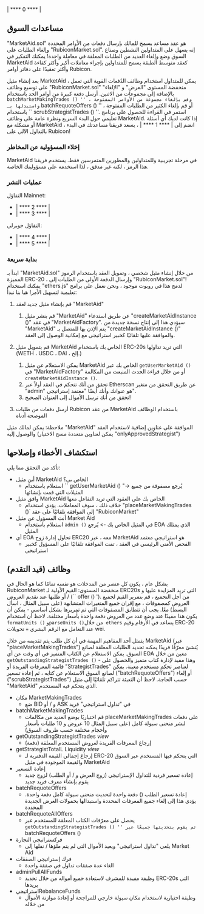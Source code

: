 | **** 0 **** |

## مساعدات السوق

"MarketAid.sol" هو عقد مساعد يسمح للمالك بإرسال دفعات من الأوامر المحددة وإلغاء الطلبات على "RubiconMarket.sol". إنه يسهل على المتداولين النشطين وصناع السوق وضع وإلغاء العديد من الطلبات المعلقة في معاملة واحدة! يمكنك التفكير في MarketAid كعقد متوسط ​​الطبقة يسمح للمتداولين بإجراء معاملات أكبر وأكثر كفاءة وأكثر تعقيدًا على دفاتر أوامر Rubicon.

بعد إنشاء مثيل MarketAid ، يمكن للمتداول استخدام وظائف الدُفعات القوية التي تعمل على توسيع وظائف "RubiconMarket.sol" منخفضة المستوى "العرض" و "الإلغاء" بالإضافة إلى مجموعات من الاثنين. أرسل دفعة كبيرة من أوامر الحد باستخدام `` batchMarketMakingTrades () '' ، وقم بإلغاء مجموعة من الأوامر المفتوحة واستبدلها بـ `` batchRequoteOffers () '' ، أو قم بإلغاء الكثير من الطلبات المفتوحة باستخدام `` scrubStrategistTrades () ''. استمر في القراءة للحصول على برنامج تعليمي حول البدء السريع ونظرة عامة على وظائف MarketAid. إذا كانت لديك أي أسئلة أو مشكلة مع MarketAid ، انضم إلى | **** 1 **** | ، يسعد فريقنا مساعدتك في البدء بالتداول الآلي على Rubicon!

### إخلاء المسؤولية عن المخاطر

MarketAid في مرحلة تجريبية وللمتداولين والمطورين المتمرسين فقط. يستخدم فريقنا هذا الرمز ، لكنه غير مدقق ، لذا استخدمه على مسؤوليتك الخاصة.

### عمليات النشر

التفاؤل Mainnet:

- | **** 2 **** |
- | **** 3 **** |

التفاؤل جويرلي:

- | **** 4 **** |
- | **** 5 **** |

### بداية سريعة

ابدأ بـ "MarketAid.sol" من خلال إنشاء مثيل شخصي ، وتمويل العقد باستخدام الرموز المميزة ERC-20 ، وإرسال الدفعة الأولى من الطلبات إلى "RubiconMarket.sol"! يمكنك استخدام "ethers.js" لدمج هذا في روبوت موجود ، ونحن نعمل على برامج تعليمية لتسهيل الأمر! هيا بنا نبدأ:

1. قم بإنشاء مثيل جديد لعقد "MarketAid"
   1. قم بنشر مثيل "MarketAid" عن طريق استدعاء "createMarketAidInstance ()" في عقد "MarketAidFactory". سيؤدي هذا إلى إنتاج نسخة جديدة من "MarketAid" يتم الإذن بها للمتصل بـ "createMarketAidInstance ()" والموافقة عليها تلقائيًا كخبير استراتيجي مع إمكانية الوصول إلى العقد.
2. قم بتمويل مثيل MarketAid الخاص بك باستخدام ERC-20s التي تريد تداولها (WETH ، USDC ، DAI ، إلخ.)

   1. يمكن الاستعلام عن مثيل MarketAid الخاص بك عبر `getUserMarketAid ()` في "MarketAidFactory" أو من خلال قراءة الحدث المنبعث من المكالمة `createMarketAidInstance ()`.
   2. تحقق من أنك تتحكم في العقد أولاً عبر Etherscan عن طريق التحقق من متغير "admin" هو عنوانك وأنك أيضًا "معتمد إستراتيجي".
   3. تحقق من أنك ترسل الأموال إلى العنوان الصحيح!

3. أرسل دفعات من طلبات Rubicon من عقد MarketAid باستخدام الوظائف الموضحة أدناه

ملاحظة: يمكن لمالك مثيل "MarketAid" الموافقة على عناوين إضافية لاستخدام العقد والوصول إليه (يمكن لعناوين متعددة مسح الاختيار "onlyApprovedStrategist")

## استكشاف الأخطاء وإصلاحها

تأكد من التحقق مما يلي:

- أين مثيل MarketAid الخاص بي؟
  - استعلام باستخدام `` getUserMarketAid () "-> يُرجع مصفوفة من جميع المثيلات التي قمت بإنشائها
- وافق مثيل MarketAid الخاص بك على العقود التي تريد التفاعل معها
  - خلاف ذلك ، سوف المعاملات. يؤدي استخدام "placeMarketMakingTrades ()` إلى الموافقة تلقائيًا على عقد "RubiconMarket"
- أنت المسؤول عن مثيل Market Aid
  - استعلام باستخدام `admin ()` في المثيل الخاص بك -> يُرجع EOA الذي يمتلك المثيل
- أي EOA تحاول إدارة زوج ERC20 معه ، عبر MarketAid هو استراتيجي معتمد
  - الفحص الأمني ​​الرئيسي في العقد ، تمت الموافقة تلقائيًا على المسؤول كخبير استراتيجي

## وظائف (قيد التقدم)

بشكل عام ، يكون كل عنصر من المدخلات هو نفسه تمامًا كما هو الحال في RubiconMarket منخفضة المستوى: القيم الأولية لـ ERC20s التي تريد المزايدة عليها و / أو طلبها عند تقديم العروض (`` offer () '). من أجل التجميع ، قم بتمرير القيم لجميع العروض كمصفوفات ، مع إقران جميع المتغيرات المتشابهة (على سبيل المثال ، اسأل البسط) معًا. يجب أن تتطابق المصفوفات التي تم تمريرها بشكل أساسي - يمكن أن يكون هذا مفيدًا عند وضع عدد من العروض دفعة واحدة بأسعار مختلفة. لاحظ أن استخدام `formatUnits ()` و` parseUnits () `من خلال` ethers` يساعد في الأرقام وقيم ERC-20 عند التعامل مع الرقم البشري `=` تحويلات wei.

يتمثل أحد المفاهيم المهمة في أن كل طلب يتم تقديمه من خلال MarketAid (عبر "placeMarketMakingTrades") يُنشئ معرّفًا فريدًا يمكنه تحديد الطلبات المعلقة لصانع السوق. يمكن الاستعلام عن الكتاب المتميز في أي وقت عن أي EOA معين من خلال `getOutstandingStrategistTrades ()` - وهذا مفيد لإدارة كتاب متميز والحصول على قائمة المعرفات الفريدة أو "StrategistTrades" لعناصر تحكم مستخدم معينة. يمكن لصانع السوق الاستعلام عن كتابه ، ثم إعادة تسعير ("batchRequoteOffers") أو إلغاء ("scrubStrategistTrades") حسب الحاجة. لاحظ أن التعبئة تتراكم تلقائيًا إلى مثيل "MarketAid" الذي يتحكم فيه المستخدم.

- مكان MarketMakingTrades
  - ضع BID و / أو ASK في "تداول استراتيجي" فريد
- batchMarketMakingTrades
  - قم اختياريًا بوضع العديد من مكالمات placeMarketMakingTrades على دفعات لنشر منحنى سيولة كامل (على سبيل المثال 10 عروض و 10 طلبات بأسعار وأحجام مختلفة حسب ظروف السوق)
- getOutstandingStrategistTrades _view_
  - إرجاع المعرفات الفريدة لعروض المستخدم المعلقة (دفعة)
- getStrategistTotalL Liquidity _view_
  - إرجاع إجمالي القيمة الدفترية لـ ERC-20 التي يتحكم فيها المستخدم عبر السوق والقيمة الموجودة في مثيل MarketAid
- إعادة التسعير
  - إعادة تسعير فردية للتداول الإستراتيجي (زوج العرض و / أو الطلب) لزوج جديد يقوم بإنشاء معرف فريد جديد
- batchRequoteOffers
  - إعادة تسعير الطلب () دفعة واحدة لتحديث منحنى سيولة كامل دفعة واحدة. يؤدي هذا إلى إلغاء جميع المعرفات المحددة واستبدالها بحمولات العرض الجديدة المحددة
- batchRequoteAllOffers
  - يحصل على معرّفات الكتاب المعلقة للمستخدم عبر `` getOutstandingStrategistTrades () '' ثم يقوم بتحديثها جميعًا عبر `` batchRequoteOffers ()
- فركستراتيجي التجارة
  - يلغي "تداول استراتيجي" ويعيد الأموال التي لم يتم ملؤها / نقلها إلى Market Aid
- فرك إستراتيجي الصفقات
  - الغاء عدة صفقات تداول في صفقة واحدة
- adminPullAllFunds
  - وظيفة مفيدة للمشرف لاستعادة جميع أمواله من خلال تحديد ERC-20s التي يريدها
- استراتيجيRebalanceFunds
  - وظيفة اختيارية لاستخدام مكان سيولة خارجي للمراجحة أو إعادة موازنة الأموال من خلاله
